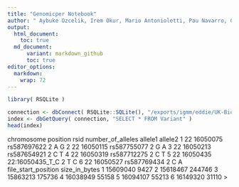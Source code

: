 ```yaml
---
title: "Genomicper Notebook"
author: " Aybuke Ozcelik, Irem Okur, Mario Antonioletti, Pau Navarro, Claudia Cabrera"
output: 
  html_document:
    toc: true
  md_document:
      variant: markdown_github
      toc: true
editor_options: 
  markdown: 
    wrap: 72
---
```


```r
library( RSQLite )

connection <- dbConnect( RSQLite::SQLite(), "/exports/igmm/eddie/UK-BioBank-proj19655/genotypes/imputed/ukbb_proj19655_chr22.bgen.bgi")
index <- dbGetQuery( connection, "SELECT * FROM Variant" )
head(index)
```


  chromosome position            rsid number_of_alleles allele1 allele2
1         22 16050075     rs587697622                 2       A       G
2         22 16050115     rs587755077                 2       G       A
3         22 16050213     rs587654921                 2       C       T
4         22 16050319     rs587712275                 2       C       T
5         22 16050435 22:16050435_T_C                 2       T       C
6         22 16050527     rs587769434                 2       C       A
  file_start_position size_in_bytes
1            15609040          9427
2            15618467        244746
3            15863213        175736
4            16038949         55158
5            16094107         55213
6            16149320         31110
>

